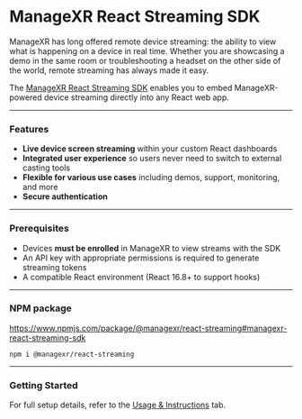 # ManageXR React Streaming SDK

ManageXR has long offered remote device streaming: the ability to view what is happening on a device in real time. Whether you are showcasing a demo in the same room or troubleshooting a headset on the other side of the world, remote streaming has always made it easy.


The [ManageXR React Streaming SDK](https://www.npmjs.com/package/@managexr/react-streaming#managexr-react-streaming-sdk) enables you to embed ManageXR-powered device streaming directly into any React web app.

---

### Features

- **Live device screen streaming** within your custom React dashboards
- **Integrated user experience** so users never need to switch to external casting tools
- **Flexible for various use cases** including demos, support, monitoring, and more
- **Secure authentication**

---

### Prerequisites

- Devices **must be enrolled** in ManageXR to view streams with the SDK
- An API key with appropriate permissions is required to generate streaming tokens
- A compatible React environment (React 16.8+ to support hooks)

---
### NPM package
https://www.npmjs.com/package/@managexr/react-streaming#managexr-react-streaming-sdk

```
npm i @managexr/react-streaming
```

---

### Getting Started

For full setup details, refer to the [Usage & Instructions](/streaming-sdk-reference/usage) tab.
